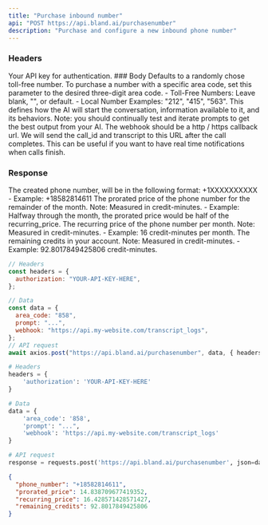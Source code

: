 ```yaml
---
title: "Purchase inbound number"
api: "POST https://api.bland.ai/purchasenumber"
description: "Purchase and configure a new inbound phone number"
---
```


### Headers

<ParamField header="authorization" type="string">
  Your API key for authentication.
</ParamField>
### Body

<ParamField body="area_code" type="string">
  Defaults to a randomly chose toll-free number. To purchase a number with a
  specific area code, set this parameter to the desired three-digit area code. -
  Toll-Free Numbers: Leave blank, "", or default. - Local Number Examples:
  "212", "415", "563".
</ParamField>

<ParamField body="prompt" type="string">
  This defines how the AI will start the conversation, information available to
  it, and its behaviors. Note: you should continually test and iterate prompts
  to get the best output from your AI.
</ParamField>

<ParamField body="webhook" type="string">
  The webhook should be a http / https callback url. We will send the call_id
  and transcript to this URL after the call completes. This can be useful if you
  want to have real time notifications when calls finish.
</ParamField>

### Response

<ResponseField name="phone_number" type="string">
  The created phone number, will be in the following format: +1XXXXXXXXXX -
  Example: +18582814611
</ResponseField>

<ResponseField name="prorated_price" type="float">
  The prorated price of the phone number for the remainder of the month. Note:
  Measured in credit-minutes. - Example: Halfway through the month, the prorated
  price would be half of the recurring_price.
</ResponseField>

<ResponseField name="recurring_price" type="float">
  The recurring price of the phone number per month. Note: Measured in
  credit-minutes. - Example: 16 credit-minutes per month.
</ResponseField>

<ResponseField name="remaining_credits" type="float">
  The remaining credits in your account. Note: Measured in credit-minutes. -
  Example: 92.8017849425806 credit-minutes.
</ResponseField>

<RequestExample>

```javascript SendCall.js
// Headers
const headers = {
  authorization: "YOUR-API-KEY-HERE",
};

// Data
const data = {
  area_code: "858",
  prompt: "...",
  webhook: "https://api.my-website.com/transcript_logs",
};
// API request
await axios.post("https://api.bland.ai/purchasenumber", data, { headers });
```

```python SendCall.py
# Headers
headers = {
    'authorization': 'YOUR-API-KEY-HERE'
}

# Data
data = {
    'area_code': '858',
    'prompt': "...",
    'webhook': 'https://api.my-website.com/transcript_logs'
}

# API request
response = requests.post('https://api.bland.ai/purchasenumber', json=data, headers=headers)
```

</RequestExample>
<ResponseExample>

```json Response
{
  "phone_number": "+18582814611",
  "prorated_price": 14.838709677419352,
  "recurring_price": 16.428571428571427,
  "remaining_credits": 92.8017849425806
}
```

</ResponseExample>
